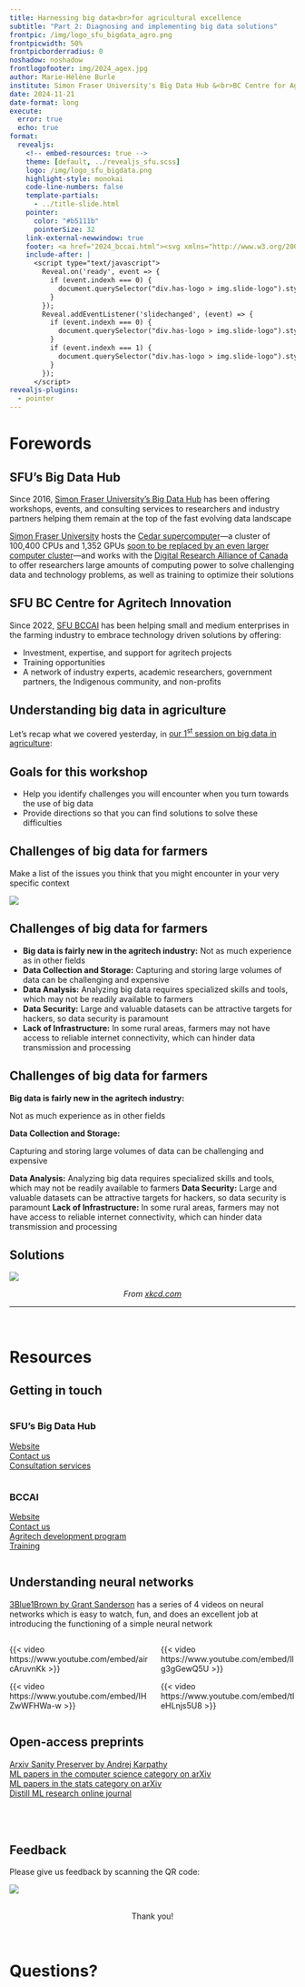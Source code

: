 ```yaml
---
title: Harnessing big data<br>for agricultural excellence
subtitle: "Part 2: Diagnosing and implementing big data solutions"
frontpic: /img/logo_sfu_bigdata_agro.png
frontpicwidth: 50%
frontpicborderradius: 0
noshadow: noshadow
frontlogofooter: img/2024_agex.jpg
author: Marie-Hélène Burle
institute: Simon Fraser University's Big Data Hub &<br>BC Centre for Agritech Innovation
date: 2024-11-21
date-format: long
execute:
  error: true
  echo: true
format:
  revealjs:
    <!-- embed-resources: true -->
    theme: [default, ../revealjs_sfu.scss]
    logo: /img/logo_sfu_bigdata.png
    highlight-style: monokai
    code-line-numbers: false
    template-partials:
      - ../title-slide.html
    pointer:
      color: "#b5111b"
      pointerSize: 32
    link-external-newwindow: true
    footer: <a href="2024_bccai.html"><svg xmlns="http://www.w3.org/2000/svg" width="16" height="16" fill="rgb(153, 153, 153)" class="bi bi-arrow-90deg-up" viewBox="0 0 16 16"><path fill-rule="evenodd" d="M4.854 1.146a.5.5 0 0 0-.708 0l-4 4a.5.5 0 1 0 .708.708L4 2.707V12.5A2.5 2.5 0 0 0 6.5 15h8a.5.5 0 0 0 0-1h-8A1.5 1.5 0 0 1 5 12.5V2.707l3.146 3.147a.5.5 0 1 0 .708-.708l-4-4z"/></svg>&nbsp;Back to talk page</a>
    include-after: |
      <script type="text/javascript">
        Reveal.on('ready', event => {
          if (event.indexh === 0) {
            document.querySelector("div.has-logo > img.slide-logo").style.display = "none";
          }
        });
        Reveal.addEventListener('slidechanged', (event) => {
          if (event.indexh === 0) {
            document.querySelector("div.has-logo > img.slide-logo").style.display = "none";
          }
          if (event.indexh === 1) { 
            document.querySelector("div.has-logo > img.slide-logo").style.display = null;
          }
        });
      </script>
revealjs-plugins:
  - pointer
---
```


# Forewords

## SFU's Big Data Hub {.center}

Since 2016, [Simon Fraser University's Big Data Hub](https://www.sfu.ca/big-data.html) has been offering workshops, events, and consulting services to researchers and industry partners helping them remain at the top of the fast evolving data landscape

[Simon Fraser University](https://www.sfu.ca/) hosts the [Cedar supercomputer](https://www.sfu.ca/research/supercomputer-cedar)—a cluster of 100,400 CPUs and 1,352 GPUs [soon to be replaced by an even larger computer cluster](https://www.sfu.ca/sfunews/stories/2024/06/sfu-awarded--80-million-to-upgrade-supercomputing-facility-.html)—and works with the [Digital Research Alliance of Canada](https://alliancecan.ca/en) to offer researchers large amounts of computing power to solve challenging data and technology problems, as well as training to optimize their solutions

## SFU BC Centre for Agritech Innovation {.center}

Since 2022, [SFU BCCAI](https://www.sfu.ca/agritech-innovation.html) has been helping small and medium enterprises in the farming industry to embrace technology driven solutions by offering:

- Investment, expertise, and support for agritech projects
- Training opportunities
- A network of industry experts, academic researchers, government partners, the Indigenous community, and non-profits

## Understanding big data in agriculture {.center}

Let's recap what we covered yesterday, in [our 1<sup>st</sup> session on big data in agriculture](2024_bccai_part1_slides.qmd){target="_blank"}:



## Goals for this workshop {.center}

- Help you identify challenges you will encounter when you turn towards the use of big data
- Provide directions so that you can find solutions to solve these difficulties

## Challenges of big data for farmers {.center}

Make a list of the issues you think that you might encounter in your very specific context

![](img/problems.jpg){fig-align="center"}

## Challenges of big data for farmers {.center}

* **Big data is fairly new in the agritech industry:** Not as much experience as in other fields
* **Data Collection and Storage:** Capturing and storing large volumes of data can be challenging and expensive
* **Data Analysis:** Analyzing big data requires specialized skills and tools, which may not be readily available to farmers
* **Data Security:** Large and valuable datasets can be attractive targets for hackers, so data security is paramount
* **Lack of Infrastructure:** In some rural areas, farmers may not have access to reliable internet connectivity, which can hinder data transmission and processing

## Challenges of big data for farmers {.center}

**Big data is fairly new in the agritech industry:**

:::{.note}

Not as much experience as in other fields

:::

**Data Collection and Storage:**

:::{.note}

Capturing and storing large volumes of data can be challenging and expensive

:::

**Data Analysis:** Analyzing big data requires specialized skills and tools, which may not be readily available to farmers
**Data Security:** Large and valuable datasets can be attractive targets for hackers, so data security is paramount
**Lack of Infrastructure:** In some rural areas, farmers may not have access to reliable internet connectivity, which can hinder data transmission and processing

## Solutions {.center}

![](https://imgs.xkcd.com/comics/machine_learning.png){fig-alt="noshadow" fig-align="center"}

<center>[*From [xkcd.com](https://xkcd.com/)*]{.small}</center>

---

<br>

# Resources

## Getting in touch {.center}

:::{.column}

### SFU's Big Data Hub

[Website](https://www.sfu.ca/big-data.html) \
[Contact us](https://www.sfu.ca/big-data/about-us/contact-us.html) \
[Consultation services](https://www.sfu.ca/big-data/about-us/consultation-services.html)

:::

:::{.column}

### BCCAI

[Website](https://www.sfu.ca/agritech-innovation.html) \
[Contact us](https://www.sfu.ca/agritech-innovation/connect/contact.html) \
[Agritech development program](https://www.sfu.ca/agritech-innovation/programs/agritech-development-program/application.html) \
[Training](https://www.sfu.ca/agritech-innovation/training-upskilling.html)

:::

## Understanding neural networks {.center}

[3Blue1Brown by Grant Sanderson](https://www.3blue1brown.com/) has a series of 4 videos on neural networks which is easy to watch, fun, and does an excellent job at introducing the functioning of a simple neural network

::::{.columns}

:::{.column}

{{< video https://www.youtube.com/embed/aircAruvnKk >}}

{{< video https://www.youtube.com/embed/IHZwWFHWa-w >}}

:::

:::{.column}

{{< video https://www.youtube.com/embed/Ilg3gGewQ5U >}}

{{< video https://www.youtube.com/embed/tIeHLnjs5U8 >}}

:::

::::

## Open-access preprints {.center}

[Arxiv Sanity Preserver by Andrej Karpathy](http://arxiv-sanity.com/) \
[ML papers in the computer science category on arXiv](https://arxiv.org/list/cs.LG/recent) \
[ML papers in the stats category on arXiv](https://arxiv.org/list/stat.ML/recent) \
[Distill ML research online journal](https://distill.pub/)

## <br><br>Feedback {.center}

Please give us feedback by scanning the QR code:

![](img/qr.png){fig-align="center"}

<br>
<center>Thank you!</center>
<br>

# Questions?
